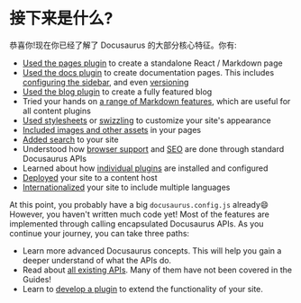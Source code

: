 # 接下来是什么?

恭喜你!现在你已经了解了 Docusaurus 的大部分核心特征。你有:

- [Used the pages plugin](./creating-pages.mdx) to create a standalone React / Markdown page
- [Used the docs plugin](./docs/docs-introduction.mdx) to create documentation pages. This includes [configuring the sidebar](./docs/sidebar/index.mdx), and even [versioning](./docs/versioning.mdx)
- [Used the blog plugin](../blog.mdx) to create a fully featured blog
- Tried your hands on [a range of Markdown features](./markdown-features/markdown-features-intro.mdx), which are useful for all content plugins
- [Used stylesheets](../styling-layout.mdx) or [swizzling](../swizzling.mdx) to customize your site's appearance
- [Included images and other assets](../static-assets.mdx) in your pages
- [Added search](../search.mdx) to your site
- Understood how [browser support](../browser-support.mdx) and [SEO](../seo.mdx) are done through standard Docusaurus APIs
- Learned about how [individual plugins](../using-plugins.mdx) are installed and configured
- [Deployed](../deployment.mdx) your site to a content host
- [Internationalized](../i18n/i18n-tutorial.mdx) your site to include multiple languages

At this point, you probably have a big `docusaurus.config.js` already😄 However, you haven't written much code yet! Most of the features are implemented through calling encapsulated Docusaurus APIs. As you continue your journey, you can take three paths:

- Learn more advanced Docusaurus concepts. This will help you gain a deeper understand of what the APIs do.
- Read about [all existing APIs](../docusaurus-core.mdx). Many of them have not been covered in the Guides!
- Learn to [develop a plugin](../api/plugin-methods/README.mdx) to extend the functionality of your site.
